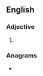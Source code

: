 ==English==

===Adjective===
{{head|en|adjective}}

# {{obsolete spelling of|diverse|lang=en}}

===Anagrams===
* {{anagrams|en|a=deeirsu|diurese|residue|ureides}}
